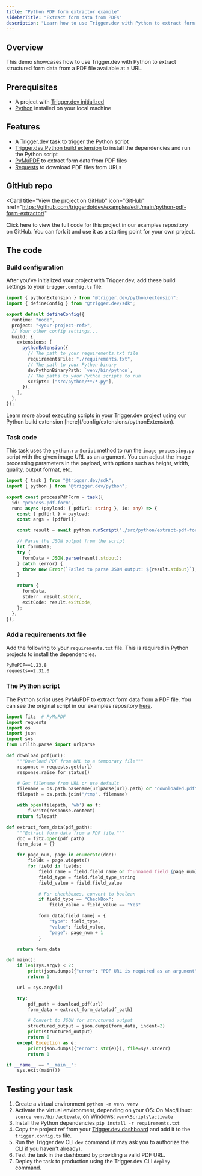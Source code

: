 ```yaml
---
title: "Python PDF form extractor example"
sidebarTitle: "Extract form data from PDFs"
description: "Learn how to use Trigger.dev with Python to extract form data from PDF files."
---
```



## Overview

This demo showcases how to use Trigger.dev with Python to extract structured form data from a PDF file available at a URL.

## Prerequisites

- A project with [Trigger.dev initialized](/quick-start)
- [Python](https://www.python.org/) installed on your local machine

## Features

- A [Trigger.dev](https://trigger.dev) task to trigger the Python script
- [Trigger.dev Python build extension](https://trigger.dev/docs/config/extensions/pythonExtension) to install the dependencies and run the Python script
- [PyMuPDF](https://pymupdf.readthedocs.io/en/latest/) to extract form data from PDF files
- [Requests](https://docs.python-requests.org/en/master/) to download PDF files from URLs

## GitHub repo

<Card
  title="View the project on GitHub"
  icon="GitHub"
  href="https://github.com/triggerdotdev/examples/edit/main/python-pdf-form-extractor/"
>
  Click here to view the full code for this project in our examples repository on GitHub. You can
  fork it and use it as a starting point for your own project.
</Card>

## The code

### Build configuration

After you've initialized your project with Trigger.dev, add these build settings to your `trigger.config.ts` file:

```ts trigger.config.ts
import { pythonExtension } from "@trigger.dev/python/extension";
import { defineConfig } from "@trigger.dev/sdk";

export default defineConfig({
  runtime: "node",
  project: "<your-project-ref>",
  // Your other config settings...
  build: {
    extensions: [
      pythonExtension({
        // The path to your requirements.txt file
        requirementsFile: "./requirements.txt",
        // The path to your Python binary
        devPythonBinaryPath: `venv/bin/python`,
        // The paths to your Python scripts to run
        scripts: ["src/python/**/*.py"],
      }),
    ],
  },
});
```

<Info>
  Learn more about executing scripts in your Trigger.dev project using our Python build extension
  [here](/config/extensions/pythonExtension).
</Info>

### Task code

This task uses the `python.runScript` method to run the `image-processing.py` script with the given image URL as an argument. You can adjust the image processing parameters in the payload, with options such as height, width, quality, output format, etc.

```ts src/trigger/pythonPdfTask.ts
import { task } from "@trigger.dev/sdk";
import { python } from "@trigger.dev/python";

export const processPdfForm = task({
  id: "process-pdf-form",
  run: async (payload: { pdfUrl: string }, io: any) => {
    const { pdfUrl } = payload;
    const args = [pdfUrl];

    const result = await python.runScript("./src/python/extract-pdf-form.py", args);

    // Parse the JSON output from the script
    let formData;
    try {
      formData = JSON.parse(result.stdout);
    } catch (error) {
      throw new Error(`Failed to parse JSON output: ${result.stdout}`);
    }

    return {
      formData,
      stderr: result.stderr,
      exitCode: result.exitCode,
    };
  },
});
```

### Add a requirements.txt file

Add the following to your `requirements.txt` file. This is required in Python projects to install the dependencies.

```txt requirements.txt
PyMuPDF==1.23.8
requests==2.31.0
```

### The Python script

The Python script uses PyMuPDF to extract form data from a PDF file. You can see the original script in our examples repository [here](https://github.com/triggerdotdev/examples/blob/main/python-pdf-form-extractor/src/python/extract-pdf-form.py).

```python src/python/extract-pdf-form.py
import fitz  # PyMuPDF
import requests
import os
import json
import sys
from urllib.parse import urlparse

def download_pdf(url):
    """Download PDF from URL to a temporary file"""
    response = requests.get(url)
    response.raise_for_status()

    # Get filename from URL or use default
    filename = os.path.basename(urlparse(url).path) or "downloaded.pdf"
    filepath = os.path.join("/tmp", filename)

    with open(filepath, 'wb') as f:
        f.write(response.content)
    return filepath

def extract_form_data(pdf_path):
    """Extract form data from a PDF file."""
    doc = fitz.open(pdf_path)
    form_data = {}

    for page_num, page in enumerate(doc):
        fields = page.widgets()
        for field in fields:
            field_name = field.field_name or f"unnamed_field_{page_num}_{len(form_data)}"
            field_type = field.field_type_string
            field_value = field.field_value

            # For checkboxes, convert to boolean
            if field_type == "CheckBox":
                field_value = field_value == "Yes"

            form_data[field_name] = {
                "type": field_type,
                "value": field_value,
                "page": page_num + 1
            }

    return form_data

def main():
    if len(sys.argv) < 2:
        print(json.dumps({"error": "PDF URL is required as an argument"}), file=sys.stderr)
        return 1

    url = sys.argv[1]

    try:
        pdf_path = download_pdf(url)
        form_data = extract_form_data(pdf_path)

        # Convert to JSON for structured output
        structured_output = json.dumps(form_data, indent=2)
        print(structured_output)
        return 0
    except Exception as e:
        print(json.dumps({"error": str(e)}), file=sys.stderr)
        return 1

if __name__ == "__main__":
    sys.exit(main())
```

## Testing your task

1. Create a virtual environment `python -m venv venv`
2. Activate the virtual environment, depending on your OS: On Mac/Linux: `source venv/bin/activate`, on Windows: `venv\Scripts\activate`
3. Install the Python dependencies `pip install -r requirements.txt`
4. Copy the project ref from your [Trigger.dev dashboard](https://cloud.trigger.dev) and add it to the `trigger.config.ts` file.
5. Run the Trigger.dev CLI `dev` command (it may ask you to authorize the CLI if you haven't already).
6. Test the task in the dashboard by providing a valid PDF URL.
7. Deploy the task to production using the Trigger.dev CLI `deploy` command.

<PythonLearnMore />
